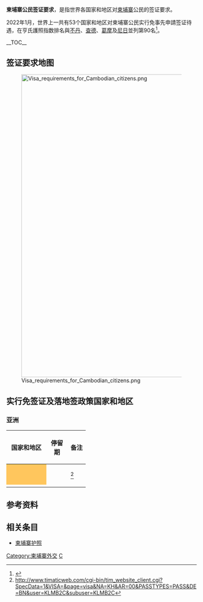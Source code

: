 '''柬埔寨公民签证要求'''，是指世界各国家和地区对[[柬埔寨|柬埔寨]]公民的签证要求。
 
2022年1月，世界上一共有53个国家和地区对柬埔寨公民实行免事先申請签证待遇，在亨氏護照指数排名與[[不丹|不丹]]、[[查德|查德]]、[[葛摩|葛摩]]及[[尼日|尼日]]並列第90名<ref>{{cite web|title=The Henley Passport Index: Q1 2022 Global Ranking|url=https://www.henleyglobal.com/storage/app/media/HENLEY_PASSPORT_INDEX_FACTSHEET_2022_Q1_211221_1.pdf|publisher=Henley & Partners|accessdate=2022-03-11|dead-url=no}}</ref>。
 
__TOC__
{{Clear}}

==签证要求地图==

[[Image:Visa_requirements_for_Cambodian_citizens.png|800px]]
 
==实行免签证及落地签政策国家和地区==
=== 亚洲 ===
{| class="wikitable" style="text-align: center; font-size: smaller;"
|-
!style="width: 90px;" |国家和地区
!style="width: 40px;" |停留期
!备注
|-
! style="text-align: left; background: #ffc65d"|{{flagcountry|Brunei}}
|{{yes|14天}}
|style="text-align: left;"|<ref>http://www.timaticweb.com/cgi-bin/tim_website_client.cgi?SpecData=1&VISA=&page=visa&NA=KH&AR=00&PASSTYPES=PASS&DE=BN&user=KLMB2C&subuser=KLMB2C</ref>
|-
|}

==参考资料==
{{Reflist}}
 
==相关条目==
*[[柬埔寨护照|柬埔寨护照]]
 


{{各國簽證要求}}

[[Category:柬埔寨外交|Category:柬埔寨外交]]
[[Category:各国公民签证要求|C]]